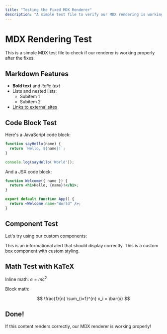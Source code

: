 ```yaml
---
title: "Testing the Fixed MDX Renderer"
description: "A simple test file to verify our MDX rendering is working correctly"
---
```


# MDX Rendering Test

This is a simple MDX test file to check if our renderer is working properly after the fixes.

## Markdown Features

- **Bold text** and *italic text*
- Lists and nested lists:
  - Subitem 1
  - Subitem 2
- [Links to external sites](https://example.com)

## Code Block Test

Here's a JavaScript code block:

```js
function sayHello(name) {
  return `Hello, ${name}!`;
}

console.log(sayHello('World'));
```

And a JSX code block:

```jsx
function Welcome({ name }) {
  return <h1>Hello, {name}!</h1>;
}

export default function App() {
  return <Welcome name="World" />;
}
```

## Component Test

Let's try using our custom components:

<Alert type="info">
  This is an informational alert that should display correctly.
</Alert>

<Box className="bg-blue-50 dark:bg-blue-900">
  This is a custom box component with custom styling.
</Box>

## Math Test with KaTeX

Inline math: $e = mc^2$

Block math:

$$
\frac{1}{n} \sum_{i=1}^{n} x_i = \bar{x}
$$

## Done!

If this content renders correctly, our MDX renderer is working properly! 